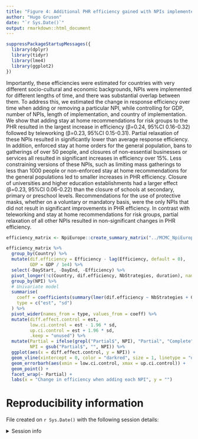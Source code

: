 ```yaml
---
title: "Figure 4: Additional PHR efficiency gained with NPIs implemented against COVID-19 in Europe."
author: "Hugo Gruson"
date: "`r Sys.Date()`"
output: rmarkdown::html_document
---
```


```r
suppressPackageStartupMessages({
  library(dplyr)
  library(tidyr)
  library(lme4)
  library(ggplot2)
})
```

Importantly, these efficiencies were estimated for countries with very different socio-cultural and economic backgrounds, NPIs were implemented for different lengths of time, and there was substantial overlap between them. To address this, we estimated the change in response efficiency over time when adding or removing a particular NPI, while controlling for GDP, number of NPIs, length of implementation, and country of implementation. We show that adding stay at home recommendations for risk groups to the PHR resulted in the largest increase in efficiency (β=0.24, 95%CI 0.16-0.32) followed by teleworking (β=0.23, 95%CI 0.15-0.31). Partial relaxation of these NPIs resulted in significantly lower than average response efficiency. In addition, enforced stay at home orders for the general population, bans to gatherings of over 50 people, and closures of non-essential businesses or services all resulted in significant increases in efficiency over 15%. Less constraining versions of these NPIs, such as limiting mass gatherings to less than 1000 people or non-enforced stay at home recommendations for the general populations led to smaller increases in PHR efficiency. Closure of universities and higher education establishments had a larger effect (β=0.23, 95%CI 0.06-0.22) than the closure of schools at secondary, primary or preschool levels. Recommendations for the use of protective masks, whether on a voluntary or mandatory basis, were the only NPIs that did not result in significant improvements in PHR efficiency. In contrast with teleworking and stay at home recommendations for risk groups, partial relaxation of all other NPIs resulted in non-significant changes in PHR efficiency.

```r
efficiency_matrix <- NpiEurope::create_summary_matrix("../MCMC_NpiEurope")
```

```r
efficiency_matrix %>%
  group_by(Country) %>%
  mutate(dif.efficiency = Efficiency - lag(Efficiency, default = 0),
         GDP = GDP / 1e4) %>%
  select(-DayStart, -DayEnd, -Efficiency) %>%
  pivot_longer(!c(Country, dif.efficiency, NbStrategies, duration), names_to = "NPI") %>%
  group_by(NPI) %>%
  # Univariate model
  summarise(
    coeff = coefficients(summary(lmer(dif.efficiency ~ NbStrategies + GDP + duration + value + (1 | Country), data = cur_data())))[5, c(1, 2)],
    type = c("est", "sd")
  ) %>%
  pivot_wider(names_from = type, values_from = coeff) %>%
  mutate(diff.effect.control = est,
         low.ci.control = est - 1.96 * sd,
         up.ci.control = est + 1.96 * sd,
         .keep = "unused") %>%
  mutate(Partial = ifelse(grepl("Partial$", NPI), "Partial", "Complete"),
         NPI = gsub("Partial$", "", NPI)) %>%
  ggplot(aes(x = diff.effect.control, y = NPI)) +
  geom_vline(xintercept = 0, color = "darkred", size = 1, linetype = "dashed") +
  geom_errorbarh(aes(xmin = low.ci.control, xmax = up.ci.control)) +
  geom_point() +
  facet_wrap(~ Partial) +
  labs(x = "Change in efficiency when adding each NPI", y = "")
```

# Reproducibility information

File created on `r Sys.Date()` with the following session details:

<details>
<summary>Session info</summary>

```r
sessionInfo()
```

</details>
